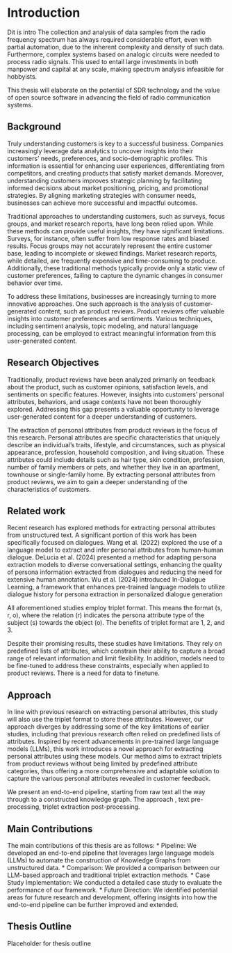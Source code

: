 # Introduction
Dit is intro
The collection and analysis of data samples from the radio frequency spectrum has always required considerable effort, even with partial automation, due to the inherent complexity and density of such data. Furthermore, complex systems based on analogic circuits were needed to process radio signals. This used to entail large investments in both manpower and capital at any scale, making spectrum analysis infeasible for hobbyists.

This thesis will elaborate on the potential of SDR technology and the value of open source software in advancing the field of radio communication systems.

## Background
Truly understanding customers is key to a successful business. Companies increasingly leverage data analytics to uncover insights into their customers' needs, preferences, and socio-demographic profiles. This information is essential for enhancing user experiences, differentiating from competitors, and creating products that satisfy market demands. Moreover, understanding customers improves strategic planning by facilitating informed decisions about market positioning, pricing, and promotional strategies. By aligning marketing strategies with consumer needs, businesses can achieve more successful and impactful outcomes. 

Traditional approaches to understanding customers, such as surveys, focus groups, and market research reports, have long been relied upon. While these methods can provide useful insights, they have significant limitations. Surveys, for instance, often suffer from low response rates and biased results. Focus groups may not accurately represent the entire customer base, leading to incomplete or skewed findings. Market research reports, while detailed, are frequently expensive and time-consuming to produce. Additionally, these traditional methods typically provide only a static view of customer preferences, failing to capture the dynamic changes in consumer behavior over time. 

To address these limitations, businesses are increasingly turning to more innovative approaches. One such approach is the analysis of customer-generated content, such as product reviews. Product reviews offer valuable insights into customer preferences and sentiments. Various techniques, including sentiment analysis, topic modeling, and natural language processing, can be employed to extract meaningful information from this user-generated content.

## Research Objectives
Traditionally, product reviews have been analyzed primarily on feedback about the product, such as customer opinions, satisfaction levels, and sentiments on specific features. However, insights into customers' personal attributes, behaviors, and usage contexts have not been thoroughly explored.  Addressing this gap presents a valuable opportunity to leverage user-generated content for a deeper understanding of customers. 

The extraction of personal attributes from product reviews is the focus of this research. Personal attributes are specific characteristics that uniquely describe an individual's traits, lifestyle, and circumstances, such as physical appearance, profession, household composition, and living situation. These attributes could include details such as hair type, skin condition, profession, number of family members or pets, and whether they live in an apartment, townhouse or single-family home. By extracting personal attributes from product reviews, we aim to gain a deeper understanding of the characteristics of customers. 


## Related work
Recent research has explored methods for extracting personal attributes from unstructured text. A significant portion of this work has been specifically focused on dialogues. Wang et al. (2022) explored the use of a language model to extract and infer personal attributes from human-human dialogue. DeLucia et al. (2024) presented a method for adapting persona extraction models to diverse conversational settings, enhancing the quality of persona information extracted from dialogues and reducing the need for extensive human annotation. Wu et al. (2024) introduced In-Dialogue Learning, a framework that enhances pre-trained language models to utilize dialogue history for persona extraction in personalized dialogue generation 

All aforementioned studies employ triplet format. This means the format (s, r, o), where the relation (r) indicates the persona attribute type of the subject (s) towards the object (o). The benefits of triplet format are 1, 2, and 3. 

Despite their promising results, these studies have limitations. They rely on predefined lists of attributes, which constrain their ability to capture a broad range of relevant information and limit flexibility. In addition, models need to be fine-tuned to address these constraints, especially when applied to product reviews. There is a need for data to finetune.

## Approach
In line with previous research on extracting personal attributes, this study will also use the triplet format to store these attributes. However, our approach diverges by addressing some of the key limitations of earlier studies, including that previous research often relied on predefined lists of attributes. Inspired by recent advancements in pre-trained large language models (LLMs), this work introduces a novel approach for extracting personal attributes using these models. Our method aims to extract triplets from product reviews without being limited by predefined attribute categories, thus offering a more comprehensive and adaptable solution to capture the various personal attributes revealed in customer feedback.

We present an end-to-end pipeline, starting from raw text all the way through to a constructed knowledge graph. The approach , text pre-processing, triplet extraction post-processing.

## Main Contributions
The main contributions of this thesis are as follows:
* Pipeline: We developed an end-to-end pipeline that leverages large language models (LLMs) to automate the construction of Knowledge Graphs from unstructured data.
* Comparison: We provided a comparison between our LLM-based approach and traditional triplet extraction methods.
* Case Study Implementation: We conducted a detailed case study to evaluate the performance of our framework.
* Future Direction: We identified potential areas for future research and development, offering insights into how the end-to-end pipeline can be further improved and extended.

## Thesis Outline
Placeholder for thesis outline

